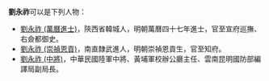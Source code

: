 '''劉永祚'''可以是下列人物：

* [[劉永祚_(萬曆進士)|劉永祚 (萬曆進士)]]，陝西省韓城人，明朝萬曆四十七年進士，官至宣府巡撫、右僉都御史。
* [[劉永祚_(崇禎恩貢)|劉永祚 (崇禎恩貢)]]，南直隸武進人，明朝崇禎恩貢生，官至知府。
* [[劉永祚_(中將)|劉永祚 (中將)]]，中華民國陸軍中將、黃埔軍校辦公廳主任、雲南昆明國防部編譯局副局長。

{{disambig|Y永祚|Cat=三字刘姓人名消歧义}}
